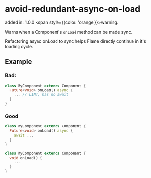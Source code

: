 # avoid-redundant-async-on-load
added in: 1.0.0 <span style={{color: 'orange'}}>warning</span>.

Warns when a Component's `onLoad` method can be made sync.

Refactoring async onLoad to sync helps Flame directly continue in it's loading cycle.

## Example
### Bad:
```dart
class MyComponent extends Component {
  Future<void> onLoad() async {
    ... // LINT, has no await
  }
}
```
### Good:
```dart
class MyComponent extends Component {
  Future<void> onLoad() async {
    await ...
  }
}

class MyComponent extends Component {
  void onLoad() {
    ...
  }
}
```
